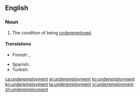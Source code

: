 ==English==

===Noun===
{{en-noun|-}}

# The condition of being [[underemployed]].

====Translations====
{{trans-top|condition of being underemployed}}
* Finnish: {{t|fi|alityöllisyys}}, {{t|fi|vajaatyöllisyys}}
{{trans-mid}}
* Spanish: {{t+|es|subempleo|m}}
* Turkish: {{t|tr|eksik istihdam}}
{{trans-bottom}}

[[ca:underemployment]]
[[el:underemployment]]
[[ko:underemployment]]
[[kn:underemployment]]
[[ta:underemployment]]
[[vi:underemployment]]
[[zh:underemployment]]